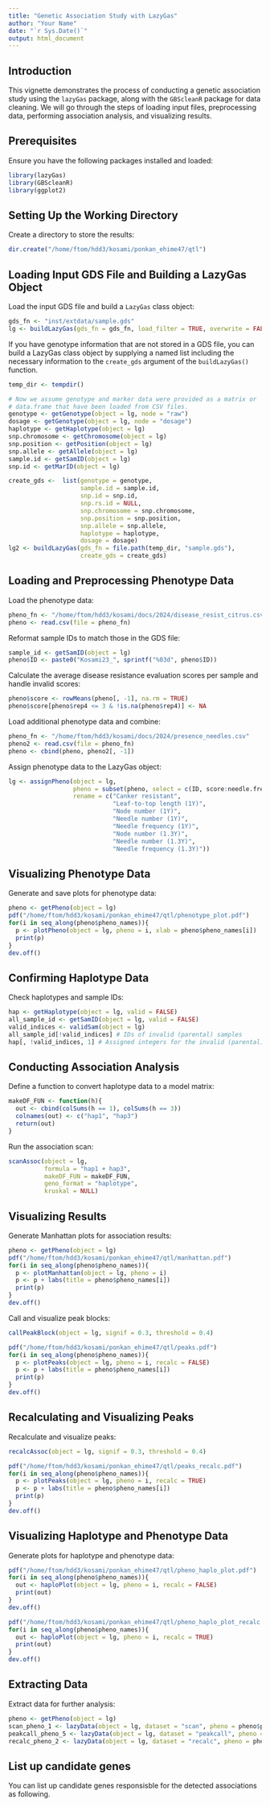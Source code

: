 ```yaml
---
title: "Genetic Association Study with LazyGas"
author: "Your Name"
date: "`r Sys.Date()`"
output: html_document
---
```


## Introduction
This vignette demonstrates the process of conducting a genetic association study using the `lazyGas` package, along with the `GBScleanR` package for data cleaning. We will go through the steps of loading input files, preprocessing data, performing association analysis, and visualizing results. 

## Prerequisites
Ensure you have the following packages installed and loaded:
```r
library(lazyGas)
library(GBScleanR)
library(ggplot2)
```

## Setting Up the Working Directory
Create a directory to store the results:
```r
dir.create("/home/ftom/hdd3/kosami/ponkan_ehime47/qtl")
```

## Loading Input GDS File and Building a LazyGas Object
Load the input GDS file and build a `LazyGas` class object:
```r
gds_fn <- "inst/extdata/sample.gds"
lg <- buildLazyGas(gds_fn = gds_fn, load_filter = TRUE, overwrite = FALSE)
```

If you have genotype information that are not stored in a GDS file, you can build 
a LazyGas class object by supplying a named list including the necessary 
information to the `create_gds` argument of the `buildLazyGas()` function.
```r
temp_dir <- tempdir()

# Now we assume genotype and marker data were provided as a matrix or 
# data.frame that have been loaded from CSV files.
genotype <- getGenotype(object = lg, node = "raw")
dosage <- getGenotype(object = lg, node = "dosage")
haplotype <- getHaplotype(object = lg)
snp.chromosome <- getChromosome(object = lg)
snp.position <- getPosition(object = lg)
snp.allele <- getAllele(object = lg)
sample.id <- getSamID(object = lg)
snp.id <- getMarID(object = lg)

create_gds <-  list(genotype = genotype,
                    sample.id = sample.id,
                    snp.id = snp.id,
                    snp.rs.id = NULL,
                    snp.chromosome = snp.chromosome,
                    snp.position = snp.position,
                    snp.allele = snp.allele,
                    haplotype = haplotype,
                    dosage = dosage)
lg2 <- buildLazyGas(gds_fn = file.path(temp_dir, "sample.gds"), 
                    create_gds = create_gds)
```


## Loading and Preprocessing Phenotype Data
Load the phenotype data:
```r
pheno_fn <- "/home/ftom/hdd3/kosami/docs/2024/disease_resist_citrus.csv"
pheno <- read.csv(file = pheno_fn)
```

Reformat sample IDs to match those in the GDS file:
```r
sample_id <- getSamID(object = lg)
pheno$ID <- paste0("Kosami23_", sprintf("%03d", pheno$ID))
```

Calculate the average disease resistance evaluation scores per sample and handle invalid scores:
```r
pheno$score <- rowMeans(pheno[, -1], na.rm = TRUE)
pheno$score[pheno$rep4 <= 3 & !is.na(pheno$rep4)] <- NA
```

Load additional phenotype data and combine:
```r
pheno_fn <- "/home/ftom/hdd3/kosami/docs/2024/presence_needles.csv"
pheno2 <- read.csv(file = pheno_fn)
pheno <- cbind(pheno, pheno2[, -1])
```

Assign phenotype data to the LazyGas object:
```r
lg <- assignPheno(object = lg,
                  pheno = subset(pheno, select = c(ID, score:needle.freq_1.4y)),
                  rename = c("Canker resistant",
                             "Leaf-to-top length (1Y)",
                             "Node number (1Y)",
                             "Needle number (1Y)",
                             "Needle frequency (1Y)",
                             "Node number (1.3Y)",
                             "Needle number (1.3Y)",
                             "Needle frequency (1.3Y)"))
```

## Visualizing Phenotype Data
Generate and save plots for phenotype data:
```r
pheno <- getPheno(object = lg)
pdf("/home/ftom/hdd3/kosami/ponkan_ehime47/qtl/phenotype_plot.pdf")
for(i in seq_along(pheno$pheno_names)){
  p <- plotPheno(object = lg, pheno = i, xlab = pheno$pheno_names[i])
  print(p)
}
dev.off()
```

## Confirming Haplotype Data
Check haplotypes and sample IDs:
```r
hap <- getHaplotype(object = lg, valid = FALSE)
all_sample_id <- getSamID(object = lg, valid = FALSE)
valid_indices <- validSam(object = lg)
all_sample_id[!valid_indices] # IDs of invalid (parental) samples
hap[, !valid_indices, 1] # Assigned integers for the invalid (parental) samples
```

## Conducting Association Analysis
Define a function to convert haplotype data to a model matrix:
```r
makeDF_FUN <- function(h){
  out <- cbind(colSums(h == 1), colSums(h == 3))
  colnames(out) <- c("hap1", "hap3")
  return(out)
}
```

Run the association scan:
```r
scanAssoc(object = lg,
          formula = "hap1 + hap3",
          makeDF_FUN = makeDF_FUN,
          geno_format = "haplotype",
          kruskal = NULL)
```

## Visualizing Results
Generate Manhattan plots for association results:
```r
pheno <- getPheno(object = lg)
pdf("/home/ftom/hdd3/kosami/ponkan_ehime47/qtl/manhattan.pdf")
for(i in seq_along(pheno$pheno_names)){
  p <- plotManhattan(object = lg, pheno = i)
  p <- p + labs(title = pheno$pheno_names[i])
  print(p)
}
dev.off()
```

Call and visualize peak blocks:
```r
callPeakBlock(object = lg, signif = 0.3, threshold = 0.4)

pdf("/home/ftom/hdd3/kosami/ponkan_ehime47/qtl/peaks.pdf")
for(i in seq_along(pheno$pheno_names)){
  p <- plotPeaks(object = lg, pheno = i, recalc = FALSE)
  p <- p + labs(title = pheno$pheno_names[i])
  print(p)
}
dev.off()
```

## Recalculating and Visualizing Peaks
Recalculate and visualize peaks:
```r
recalcAssoc(object = lg, signif = 0.3, threshold = 0.4)

pdf("/home/ftom/hdd3/kosami/ponkan_ehime47/qtl/peaks_recalc.pdf")
for(i in seq_along(pheno$pheno_names)){
  p <- plotPeaks(object = lg, pheno = i, recalc = TRUE)
  p <- p + labs(title = pheno$pheno_names[i])
  print(p)
}
dev.off()
```

## Visualizing Haplotype and Phenotype Data
Generate plots for haplotype and phenotype data:
```r
pdf("/home/ftom/hdd3/kosami/ponkan_ehime47/qtl/pheno_haplo_plot.pdf")
for(i in seq_along(pheno$pheno_names)){
  out <- haploPlot(object = lg, pheno = i, recalc = FALSE)
  print(out)
}
dev.off()

pdf("/home/ftom/hdd3/kosami/ponkan_ehime47/qtl/pheno_haplo_plot_recalc.pdf")
for(i in seq_along(pheno$pheno_names)){
  out <- haploPlot(object = lg, pheno = i, recalc = TRUE)
  print(out)
}
dev.off()
```

## Extracting Data
Extract data for further analysis:
```r
pheno <- getPheno(object = lg)
scan_pheno_1 <- lazyData(object = lg, dataset = "scan", pheno = pheno$pheno_names[1])
peakcall_pheno_5 <- lazyData(object = lg, dataset = "peakcall", pheno = pheno$pheno_names[5])
recalc_pheno_2 <- lazyData(object = lg, dataset = "recalc", pheno = pheno$pheno_names[2])
```

## List up candidate genes
You can list up candidate genes responsisble for the detected associations as 
following. 
```r

```

